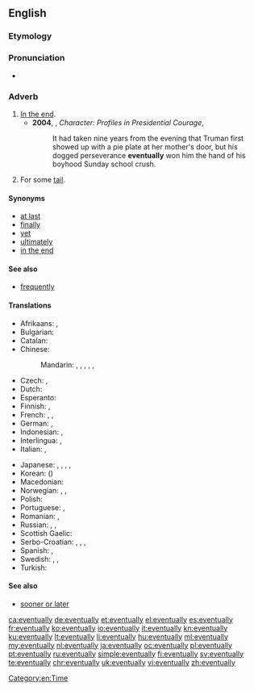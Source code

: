 ==English==

===Etymology===
{{suffix|eventual|ly|lang=en}}

===Pronunciation===
* {{a|UK}} {{IPA|/əˈvɛn.tjuː.ə.li/|/əˈvɛn.tjə.li/|lang=en}}

===Adverb===
{{en-adv|-}}

# [[in the end|In the end]].
#* '''2004''', {{w|Chris Wallace (journalist)|Chris Wallace}}, ''Character:  Profiles in Presidential Courage'',
#*: It had taken nine years from the evening that Truman first showed up with a pie plate at her mother's door, but his dogged perseverance '''eventually''' won him the hand of his boyhood Sunday school crush.
# {{context|mathematics|of a sequence|lang=en}} For some [[tail]].

====Synonyms====
* [[at last]]
* [[finally]]
* [[yet]]
* [[ultimately]]
* [[in the end]]

====See also====
* [[frequently]]

====Translations====
{{trans-top|in the end}}
* Afrikaans: {{t|af|uiteindelik}}, {{t|af|ten slotte}}
* Bulgarian: {{t+|bg|накра́я}}
* Catalan: {{t|ca|finalment}}
* Chinese:
*: Mandarin: {{t+|cmn|最後}}, {{t+|cmn|最后|tr=zuìhòu}}, {{t|cmn|終於}}, {{t+|cmn|终于|tr=zhōngyú}}, {{t|cmn|終究|sc=Hani}}, {{t+|cmn|终究|tr=zhōngjiū|sc=Hani}}
* Czech: {{t+|cs|konečně}}, {{t+|cs|nakonec}}
* Dutch: {{t+|nl|uiteindelijk}}
* Esperanto: {{t+|eo|fine}}
* Finnish: {{t+|fi|lopulta}}, {{t|fi|viimeinkin}}
* French: {{t+|fr|finalement}}, {{t+|fr|à terme}}, {{t+|fr|à la fin}}
* German: {{t+|de|schließlich}}, {{t+|de|letztendlich}}
* Indonesian: {{t+|id|akhirnya}}, {{t|id|[[pada]] [[akhirnya]]}}
* Interlingua: {{t|ia|finalmente}}, {{t|ia|al fin}}
* Italian: {{t|it|alla fine}}, {{t+|it|infine}}
{{trans-mid}}
* Japanese: {{t|ja|とうとう|tr=tōtō}}, {{t|ja|結局|tr=けっきょく, kekkyoku}}, {{t|ja|ついに|tr=tsui-ni}}, {{t|ja|最終的|alt=最終的に|tr=さいしゅうてきに, saishūteki ni}}, {{t|ja|やっと|tr=yatto}}
* Korean: {{t+|ko|결국|tr=gyeolguk}} ({{t+|ko|結局}})
* Macedonian: {{t|mk|на кра́јот}}
* Norwegian: {{t|no|omsider}}, {{t+|no|etter hvert}}, {{t|no|til slutt}}
* Polish: {{t+|pl|w końcu}}
* Portuguese: {{t+|pt|finalmente}}, {{t+|pt|enfim}}
* Romanian: {{t|ro|în fine}}, {{t|ro|la urma urmei}}
* Russian: {{t+|ru|в конце́ концо́в}}, {{t|ru|в коне́чном счёте}}, {{t+|ru|в ито́ге}}
* Scottish Gaelic: {{t|gd|aig a' cheann thall}}
* Serbo-Croatian: {{t+|sh|eventualno}}, {{t+|sh|konačno}}, {{t|sh|na kraju}}, {{t|sh|na koncu}}
* Spanish: {{t|es|al final}}, {{t+|es|finalmente}}
* Swedish: {{t+|sv|så småningom}}, {{t+|sv|slutligen}}, {{t+|sv|till slut}}
* Turkish: {{t+|tr|sonunda}}
{{trans-bottom}}

====See also====
* [[sooner or later]]

[[Category:en:Time]]

[[ca:eventually]]
[[de:eventually]]
[[et:eventually]]
[[el:eventually]]
[[es:eventually]]
[[fr:eventually]]
[[ko:eventually]]
[[io:eventually]]
[[it:eventually]]
[[kn:eventually]]
[[ku:eventually]]
[[lt:eventually]]
[[li:eventually]]
[[hu:eventually]]
[[ml:eventually]]
[[my:eventually]]
[[nl:eventually]]
[[ja:eventually]]
[[oc:eventually]]
[[pl:eventually]]
[[pt:eventually]]
[[ru:eventually]]
[[simple:eventually]]
[[fi:eventually]]
[[sv:eventually]]
[[te:eventually]]
[[chr:eventually]]
[[uk:eventually]]
[[vi:eventually]]
[[zh:eventually]]